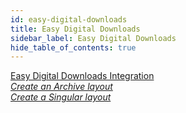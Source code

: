 ```yaml
---
id: easy-digital-downloads
title: Easy Digital Downloads
sidebar_label: Easy Digital Downloads
hide_table_of_contents: true
---
```


<div className="row">
  <div className="col col--6">
    <a className="jump-to" href="/next/beaver-themer/integrations/easy-digital-downloads/beaver-themer-and-the-edd-plugin" aria-label="Overview">
      <div className="jump-to--main">
        Easy Digital Downloads Integration
      </div>
      <div className="jump-to--icon">
        <i className="fas fa-chevron-right" />
      </div>
    </a>
    <a className="jump-to" href="/next/beaver-themer/integrations/easy-digital-downloads/create-an-archive-themer-layout-for-edd-download-sets" aria-label="Create an Archive layout">
      <div className="jump-to--main">
        Create an Archive layout
      </div>
      <div className="jump-to--icon">
        <i className="fas fa-chevron-right" />
      </div>
    </a>
    <a className="jump-to" href="/next/beaver-themer/integrations/easy-digital-downloads/create-a-singular-themer-layout-for-edd-download-items-themer" aria-label="Create a Singular layout">
      <div className="jump-to--main">
        Create a Singular layout
      </div>
      <div className="jump-to--icon">
        <i className="fas fa-chevron-right" />
      </div>
    </a>
  </div>
</div>
